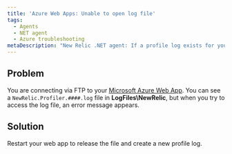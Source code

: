 ```yaml
---
title: 'Azure Web Apps: Unable to open log file'
tags:
  - Agents
  - NET agent
  - Azure troubleshooting
metaDescription: "New Relic .NET agent: If a profile log exists for your Azure Web App but you cannot view it, restart your web app."
---
```


## Problem

You are connecting via FTP to your [Microsoft Azure Web App](/docs/agents/net-agent/azure-installation/install-app-azure-web-apps). You can see a `NewRelic.Profiler.####.log` file in **LogFiles\\NewRelic**, but when you try to access the log file, an error message appears.

## Solution

Restart your web app to release the file and create a new profile log.
